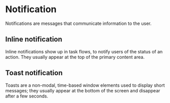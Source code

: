 
# Notification

Notifications are messages that communicate information to the user.

## Inline notification

Inline notifications show up in task flows, to notify users of the status of an action. They usually appear at the top of the primary content area.

<Preview withToolbar>
  <Story id="notifications--inline" height="160px" />
</Preview>

## Toast notification

Toasts are a non-modal, time-based window elements used to display short messages; they usually appear at the bottom of the screen and disappear after a few seconds.

<Preview withToolbar>
  <Story id="notifications--toast" height="240px" />
</Preview>

